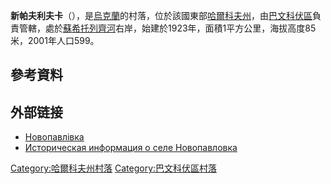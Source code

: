 {{coord|48|53|23|N|37|9|6|E|scale:100000_region:UA|display=title}}

'''新帕夫利夫卡'''（{{lang-uk|Новопавлівка}}），是[[烏克蘭|烏克蘭]]的村落，位於該國東部[[哈爾科夫州|哈爾科夫州]]，由[[巴文科伏區|巴文科伏區]]負責管轄，處於[[蘇希托列齊河|蘇希托列齊河]]右岸，始建於1923年，面積1平方公里，海拔高度85米，2001年人口599。

==參考資料==
{{reflist}}

==外部链接==
* [http://gska2.rada.gov.ua/pls/z7502/A005?rdat1=09.01.2009&rf7571=32197 Новопавлівка]{{dead link|date=2018年3月 |bot=InternetArchiveBot |fix-attempted=yes }}
* [http://www.surnameindex.info/info/kharkov/izyum/novopavlovka/index.html Историческая информация о селе Новопавловка] {{Wayback|url=http://www.surnameindex.info/info/kharkov/izyum/novopavlovka/index.html |date=20211104171104 }} {{ref-ru}}

{{DEFAULTSORT:Новопавлівка}}
[[Category:哈爾科夫州村落|Category:哈爾科夫州村落]]
[[Category:巴文科伏區村落|Category:巴文科伏區村落]]


{{Kharkiv-geo-stub}}